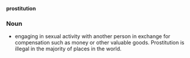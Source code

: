 '''prostitution'''

===Noun===

* engaging in sexual activity with another person in exchange for compensation such as money or other valuable goods.  Prostitution is illegal in the majority of places in the world.